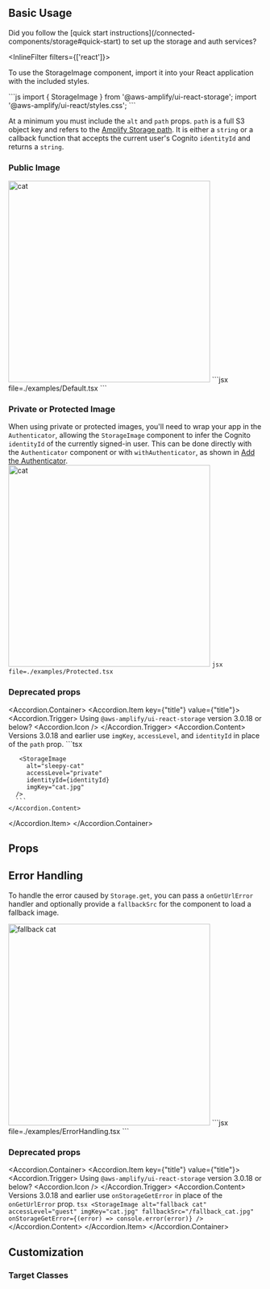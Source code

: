 

## Basic Usage

<Alert variation="warning" heading="Wait!">
  Did you follow the [quick start instructions](/connected-components/storage#quick-start) to set up the storage and auth services?
</Alert>

<InlineFilter filters={['react']}>
  <AppDirectoryAlert />
</InlineFilter>

To use the StorageImage component, import it into your React application with the included styles. 

<InstallScripts component="storage" />

<ExampleCode>
```js
import { StorageImage } from '@aws-amplify/ui-react-storage';
import '@aws-amplify/ui-react/styles.css';
```
</ExampleCode>

At a minimum you must include the `alt` and `path` props. `path` is a full S3 object key and refers to the [Amplify Storage path](https://docs.amplify.aws/react/build-a-backend/storage/path/). It is either a `string` or a callback function that accepts the current user's Cognito `identityId` and returns a `string`.

### Public Image
<Example>
  <Image alt='cat' src='/cats/1.jpg' width="400px" height="400px" />
  <ExampleCode>
    ```jsx file=./examples/Default.tsx
    ```
  </ExampleCode>
</Example>

### Private or Protected Image
When using private or protected images, you'll need to wrap your app in the `Authenticator`, allowing the `StorageImage` component to infer the Cognito `identityId` of the currently signed-in user. This can be done directly with the `Authenticator` component or with `withAuthenticator`, as shown in [Add the Authenticator](/connected-components/authenticator#step-3-add-the-authenticator).
<Example>
  <Image alt='cat' src='/cats/1.jpg' width="400px" height="400px" />
  <ExampleCode>
    ```jsx file=./examples/Protected.tsx
    ```
  </ExampleCode>
</Example>

### Deprecated props
<Accordion.Container>
  <Accordion.Item key={"title"} value={"title"}>
    <Accordion.Trigger>
      Using `@aws-amplify/ui-react-storage` version 3.0.18 or below?
      <Accordion.Icon />
    </Accordion.Trigger>
    <Accordion.Content>
      Versions 3.0.18 and earlier use `imgKey`, `accessLevel`, and `identityId` in place of the `path` prop.
      ```tsx
      <StorageImage 
         alt="sleepy-cat" 
         accessLevel="guest" 
         imgKey="cat.jpg" 
      />

       <StorageImage 
         alt="sleepy-cat" 
         accessLevel="private"
         identityId={identityId} 
         imgKey="cat.jpg" 
      />
      ```
    </Accordion.Content>
  </Accordion.Item>
</Accordion.Container>

## Props

<ReactPropsTable props={STORAGE_IMAGE} />

## Error Handling

To handle the error caused by `Storage.get`, you can pass a `onGetUrlError` handler and optionally provide a `fallbackSrc` for the component to load a fallback image.

<Example>
 <Image alt='fallback cat' src='/cats/2.jpg' width="400px" height="400px" />
  <ExampleCode>
    ```jsx file=./examples/ErrorHandling.tsx
    ```
  </ExampleCode>
</Example>

### Deprecated props
<Accordion.Container>
  <Accordion.Item key={"title"} value={"title"}>
    <Accordion.Trigger>
      Using `@aws-amplify/ui-react-storage` version 3.0.18 or below?
      <Accordion.Icon />
    </Accordion.Trigger>
    <Accordion.Content>
      Versions 3.0.18 and earlier use `onStorageGetError` in place of the `onGetUrlError` prop.
    ```tsx
    <StorageImage
       alt="fallback cat"
       accessLevel="guest"
       imgKey="cat.jpg"
       fallbackSrc="/fallback_cat.jpg"
       onStorageGetError={(error) => console.error(error)}
    />
    ```
    </Accordion.Content>
  </Accordion.Item>
</Accordion.Container>

## Customization

### Target Classes
<ComponentStyleDisplay componentName="StorageImage" />
